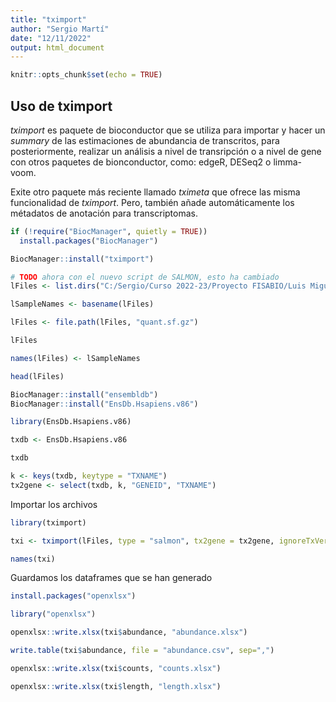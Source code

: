 ```yaml
---
title: "tximport"
author: "Sergio Martí"
date: "12/11/2022"
output: html_document
---
```


```r
knitr::opts_chunk$set(echo = TRUE)
```

## Uso de tximport

*tximport* es paquete de bioconductor que se utiliza para importar y hacer un *summary* de las estimaciones de abundancia de transcritos, para posteriormente, realizar un análisis a nivel de transripción o a nivel de gene con otros paquetes de bionconductor, como: edgeR, DESeq2 o  limma-voom.

Exite otro paquete más reciente llamado *tximeta* que ofrece las misma funcionalidad de *tximport*. Pero, también añade automáticamente los métadatos de anotación para transcriptomas.


```r

if (!require("BiocManager", quietly = TRUE))
  install.packages("BiocManager")

BiocManager::install("tximport")

```

```r
# TODO ahora con el nuevo script de SALMON, esto ha cambiado
lFiles <- list.dirs("C:/Sergio/Curso 2022-23/Proyecto FISABIO/Luis Miguel/quants2", full.names = TRUE, recursive = FALSE)

lSampleNames <- basename(lFiles)

lFiles <- file.path(lFiles, "quant.sf.gz")

lFiles

names(lFiles) <- lSampleNames 

head(lFiles)
```

```r
BiocManager::install("ensembldb")
BiocManager::install("EnsDb.Hsapiens.v86")

library(EnsDb.Hsapiens.v86)

txdb <- EnsDb.Hsapiens.v86

txdb

k <- keys(txdb, keytype = "TXNAME")
tx2gene <- select(txdb, k, "GENEID", "TXNAME")
```


Importar los archivos

```r
library(tximport)

txi <- tximport(lFiles, type = "salmon", tx2gene = tx2gene, ignoreTxVersion = TRUE)

names(txi)

```

Guardamos los dataframes que se han generado

```r
install.packages("openxlsx")

library("openxlsx")

openxlsx::write.xlsx(txi$abundance, "abundance.xlsx")

write.table(txi$abundance, file = "abundance.csv", sep=",")

openxlsx::write.xlsx(txi$counts, "counts.xlsx")

openxlsx::write.xlsx(txi$length, "length.xlsx")
```

